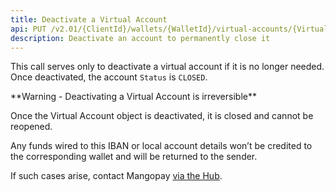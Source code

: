 ```yaml
---
title: Deactivate a Virtual Account
api: PUT /v2.01/{ClientId}/wallets/{WalletId}/virtual-accounts/{VirtualAccountId}
description: Deactivate an account to permanently close it
---
```



This call serves only to deactivate a virtual account if it is no longer needed. Once deactivated, the account `Status` is `CLOSED`.

<Warning>
  **Warning - Deactivating a Virtual Account is irreversible**

  Once the Virtual Account object is deactivated, it is closed and cannot be reopened. 
  
  Any funds wired to this IBAN or local account details won’t be credited to the corresponding wallet and will be returned to the sender.
  
  If such cases arise, contact Mangopay <a href="https://hub.mangopay.com/" target="_blank">via the Hub</a>.
</Warning>

